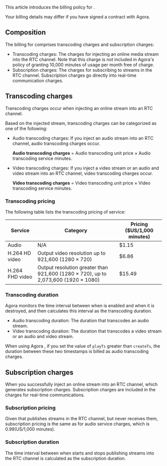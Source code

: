 
This article introduces the billing policy for <Vg k="MPUSH" />.

<div class="alert note">Your billing details may differ if you have signed a contract with Agora.</div>

## Composition
The billing for <Vg k="MPUSH" /> comprises transcoding charges and subscription charges:

- Transcoding charges: The charges for injecting an online media stream into the RTC channel. Note that this charge is not included in Agora's policy of granting 10,000 minutes of usage per month free of charge.
- Subscription charges: The charges for subscribing to streams in the RTC channel. Subscription charges go directly into real-time communication charges.

## Transcoding charges

Transcoding charges occur when injecting an online stream into an RTC channel.

Based on the injected stream, transcoding charges can be categorized as one of the following:

- Audio transcoding charges: If you inject an audio stream into an RTC channel, audio transcoding charges occur. 
  
	**Audio transcoding charges** = Audio transcoding unit price × Audio transcoding service minutes.
- Video transcoding charges: If you inject a video stream or an audio and video stream into an RTC channel, video transcoding charges occur. 
  
	**Video transcoding charges** = Video transcoding unit price × Video transcoding service minutes.

### Transcoding pricing
The following table lists the transcoding pricing of <Vg k="MPUSH" /> service:

| Service | Category | Pricing ($US/1,000 minutes) |
| ---------------- | ---------------- | ---------------- |
| Audio      | N/A      | $1.15      |
| H.264 HD video | Output video resolution up to 921,600 (1280 × 720)| $6.86 |
| H.264 FHD video | Output resolution greater than 921,600 (1280 × 720), up to 2,073,600 (1920 × 1080)| $15.49 |

### Transcoding duration
Agora monitors the time interval between when <Vg k="MPUSH" /> is enabled and when it is destroyed, and then calculates this interval as the transcoding duration.

- Audio transcoding duration: The duration that <Vg k="MPUSH" /> transcodes an audio stream.
- Video transcoding duration: The duration that <Vg k="MPUSH" /> transcodes a video stream or an audio and video stream.

<div class="alert note">When using Agora <Vg k="MPUSH" />, if you set the value of <code>playTs</code> greater than <code>createTs</code>, the duration between these two timestamps is billed as audio transcoding charges.</div>

## Subscription charges
When you successfully inject an online stream into an RTC channel, which generates subscription charges. Subscription charges are included in the charges for real-time communications.

### Subscription pricing

Given that <Vg k="MPUSH" /> publishes streams in the RTC channel, but never receives them, subscription pricing is the same as for audio service charges, which is $0.99 ($US/1,000 minutes).

### Subscription duration

The time interval between when <Vg k="MPUSH" /> starts and stops publishing streams into the RTC channel is calculated as the subscription duration.
